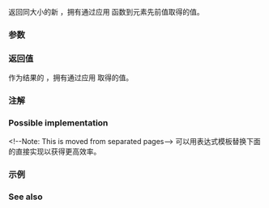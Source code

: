 {{cpp/numeric/valarray/title|apply}}
{{cpp/numeric/valarray/navbar}}
{{dcl begin}}
{{dcl| 
valarray&lt;T&gt; apply( T func(T) ) const;
}}
{{dcl|
valarray&lt;T&gt; apply( T func(const T&amp;) ) const;
}}
{{dcl end}}

返回同大小的新 {{tt|valarray}}，拥有通过应用 {{tt|func}} 函数到元素先前值取得的值。

===参数===
{{par begin}}
{{par|func|应用到值的函数}}
{{par end}}

===返回值===
作为结果的 {{tt|valarray}}，拥有通过应用 {{tt|func}} 取得的值。

===注解===
{{cpp/numeric/valarray/notes_ret}}

===Possible implementation===&lt;!--Note: This is moved from separated pages--&gt;
可以用表达式模板替换下面的直接实现以获得更高效率。
{{eq fun|1=
template&lt;class T&gt;
valarray&lt;T&gt; valarray&lt;T&gt;::apply(T func(T)) const
{
    valarray&lt;T&gt; other = *this;
    for (T&amp; i : other)
        i = func(i);
    return other;
}

template&lt;class T&gt;
valarray&lt;T&gt; valarray&lt;T&gt;::apply(T func(const T&amp;)) const
{
    valarray&lt;T&gt; other = *this;
    for (T&amp; i : other)
        i = func(i);
    return other;
}
}}

===示例===
{{example
|计算并打印前 10 个正整数的阶乘。
|code=
#include &lt;cmath&gt;
#include &lt;iostream&gt;
#include &lt;valarray&gt;

int main()
{
    std::valarray&lt;int&gt; v = {1, 2, 3, 4, 5, 6, 7, 8, 9, 10};
    v = v.apply([](int n) -&gt; int
                {
                    return std::round(std::tgamma(n + 1));
                });
    for (auto n : v)
        std::cout &lt;&lt; n &lt;&lt; ' ';
    std::cout &lt;&lt; '\n';
}
|output=
1 2 6 24 120 720 5040 40320 362880 3628800
}}

===See also===
{{dsc begin}}
{{dsc inc|cpp/algorithm/dsc for_each}}
{{dsc inc|cpp/algorithm/ranges/dsc for_each}}
{{dsc end}}

{{langlinks|de|en|es|fr|it|ja|pt|ru}}